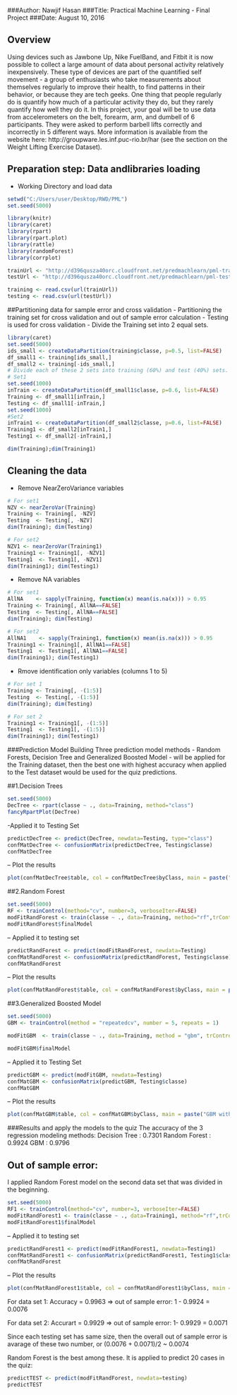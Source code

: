 
###Author: Nawjif Hasan
###Title: Practical Machine Learning - Final Project
###Date: August 10, 2016



## Overview 
Using devices such as Jawbone Up, Nike FuelBand, and Fitbit it is now possible to collect a large amount of data about personal activity relatively inexpensively. These type of devices are part of the quantified self movement - a group of enthusiasts who take measurements about themselves regularly to improve their health, to find patterns in their behavior, or because they are tech geeks. One thing that people regularly do is quantify how much of a particular activity they do, but they rarely quantify how well they do it. In this project, your goal will be to use data from accelerometers on the belt, forearm, arm, and dumbell of 6 participants. They were asked to perform barbell lifts correctly and incorrectly in 5 different ways. More information is available from the website here: http://groupware.les.inf.puc-rio.br/har (see the section on the Weight Lifting Exercise Dataset).


## Preparation step: Data andlibraries loading
- Working Directory and load data
```r
setwd("C:/Users/user/Desktop/RWD/PML")
set.seed(5000)

library(knitr)
library(caret)
library(rpart)
library(rpart.plot)
library(rattle)
library(randomForest)
library(corrplot)

trainUrl <- "http://d396qusza40orc.cloudfront.net/predmachlearn/pml-training.csv"
testUrl <- "http://d396qusza40orc.cloudfront.net/predmachlearn/pml-testing.csv"

training <- read.csv(url(trainUrl))
testing <- read.csv(url(testUrl)) 
```

##Partitioning data for sample error and cross validation
- Partitioning the training set for cross validation and out of sample error calculation 
- Testing is used for cross validation
- Divide the Training set into 2 equal sets.

```r
library(caret)
set.seed(5000)
ids_small <- createDataPartition(training$classe, p=0.5, list=FALSE)
df_small1 <- training[ids_small,]
df_small2 <- training[-ids_small,]
# Divide each of these 2 sets into training (60%) and test (40%) sets.
# Set1
set.seed(1000)
inTrain <- createDataPartition(df_small1$classe, p=0.6, list=FALSE)
Training <- df_small1[inTrain,]
Testing <- df_small1[-inTrain,]
set.seed(1000)
#Set2
inTrain1 <- createDataPartition(df_small2$classe, p=0.6, list=FALSE)
Training1 <- df_small2[inTrain1,]
Testing1 <- df_small2[-inTrain1,]

dim(Training);dim(Training1)
```
## Cleaning the data

- Remove NearZeroVariance variables
```r
# For set1
NZV <- nearZeroVar(Training)
Training <- Training[, -NZV]
Testing  <- Testing[, -NZV]
dim(Training); dim(Testing)

# For set2
NZV1 <- nearZeroVar(Training1)
Training1 <- Training1[, -NZV1]
Testing1  <- Testing1[, -NZV1]
dim(Training1); dim(Testing1)

```

- Remove NA variables
```r
# For set1
AllNA    <- sapply(Training, function(x) mean(is.na(x))) > 0.95
Training <- Training[, AllNA==FALSE]
Testing  <- Testing[, AllNA==FALSE]
dim(Training); dim(Testing)

# For set2
AllNA1    <- sapply(Training1, function(x) mean(is.na(x))) > 0.95
Training1 <- Training1[, AllNA1==FALSE]
Testing1  <- Testing1[, AllNA1==FALSE]
dim(Training1); dim(Testing1)
```

- Rmove identification only variables (columns 1 to 5)
```r
# For set 1
Training <- Training[, -(1:5)]
Testing  <- Testing[, -(1:5)]
dim(Training); dim(Testing)

# For set 2
Training1 <- Training1[, -(1:5)]
Testing1  <- Testing1[, -(1:5)]
dim(Training1); dim(Testing1)
```


###Prediction Model Building
Three prediction model methods - Random Forests, Decision Tree and Generalized Boosted Model - will be applied for the Training dataset, then the best one with highest accuracy when applied to the Test dataset would be used for the quiz predictions. 

##1.Decision Trees
```r
set.seed(5000)
DecTree <- rpart(classe ~ ., data=Training, method="class")
fancyRpartPlot(DecTree)
```

-Applied it to Testing Set
```r
predictDecTree <- predict(DecTree, newdata=Testing, type="class")
confMatDecTree <- confusionMatrix(predictDecTree, Testing$classe)
confMatDecTree
```

-- Plot the results
```r
plot(confMatDecTree$table, col = confMatDecTree$byClass, main = paste("Decision Tree with accuracy = ",round(confMatDecTree$overall['Accuracy'], 4)))
```


##2.Random Forest
```r
set.seed(5000)
RF <- trainControl(method="cv", number=3, verboseIter=FALSE)
modFitRandForest <- train(classe ~ ., data=Training, method="rf",trControl=RF)
modFitRandForest$finalModel
```

-- Applied it to testing set
```r
predictRandForest <- predict(modFitRandForest, newdata=Testing)
confMatRandForest <- confusionMatrix(predictRandForest, Testing$classe)
confMatRandForest
```

-- Plot the results
```r
plot(confMatRandForest$table, col = confMatRandForest$byClass, main = paste("Random Forest with accuracy =", round(confMatRandForest$overall['Accuracy'], 4)))
```

##3.Generalized Boosted Model
```r
set.seed(5000)
GBM <- trainControl(method = "repeatedcv", number = 5, repeats = 1)

modFitGBM  <- train(classe ~ ., data=Training, method = "gbm", trControl = GBM, verbose = FALSE)

modFitGBM$finalModel
```

-- Applied it to Testing Set
```r
predictGBM <- predict(modFitGBM, newdata=Testing)
confMatGBM <- confusionMatrix(predictGBM, Testing$classe)
confMatGBM
```

-- Plot the results
```r
plot(confMatGBM$table, col = confMatGBM$byClass, main = paste("GBM with accuracy = ", round(confMatGBM$overall['Accuracy'], 4)))
```

###Results and apply the models to the quiz
The accuracy of the 3 regression modeling methods:
Decision Tree : 0.7301
Random Forest : 0.9924
GBM : 0.9796

## Out of sample error:
I applied Random Forest model on the second data set that was divided in the beginning.
```r
set.seed(5000)
RF1 <- trainControl(method="cv", number=3, verboseIter=FALSE)
modFitRandForest1 <- train(classe ~ ., data=Training1, method="rf",trControl=RF1)
modFitRandForest1$finalModel
```

-- Applied it to testing set
```r
predictRandForest1 <- predict(modFitRandForest1, newdata=Testing1)
confMatRandForest1 <- confusionMatrix(predictRandForest1, Testing1$classe)
confMatRandForest
```

-- Plot the results
```r
plot(confMatRandForest1$table, col = confMatRandForest1$byClass, main = paste("Random Forest for second data set with accuracy =", round(confMatRandForest1$overall['Accuracy'], 4)))
```


For data set 1: Accuracy = 0.9963 => out of sample error: 1 - 0.9924 = 0.0076

For data set 2: Accurart = 0.9929 => out of sample error: 1- 0.9929 = 0.0071

Since each testing set has same size, then the overall out of sample error is avarage of these two number, or (0.0076 + 0.0071)/2 ~ 0.0074


Random Forest is the best among these. It is applied to predict 20 cases in the quiz:
```r
predictTEST <- predict(modFitRandForest, newdata=testing)
predictTEST
```

